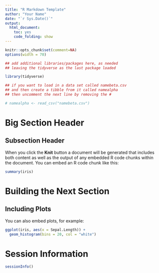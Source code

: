 ---
title: "R Markdown Template"
author: "Your Name"
date: "`r Sys.Date()`"
output:
  html_document: 
    toc: yes
    code_folding: show
---

```{r setup, message=FALSE}
knitr::opts_chunk$set(comment=NA)
options(width = 70)
```

```{r library_load, message = FALSE}

## add additional libraries/packages here, as needed
## leaving the tidyverse as the last package loaded

library(tidyverse)
```

```{r load_data}
## if you want to load in a data set called namebeta.csv
## and then create a tibble from it called namealpha
## then uncomment the next line by removing the #

# namealpha <- read_csv("namebeta.csv") 
```


# Big Section Header

## Subsection Header

When you click the **Knit** button a document will be generated that includes both content as well as the output of any embedded R code chunks within the document. You can embed an R code chunk like this:

```{r iris_summary}
summary(iris)
```

# Building the Next Section

## Including Plots

You can also embed plots, for example:

```{r pressure}
ggplot(iris, aes(x = Sepal.Length)) +
  geom_histogram(bins = 20, col = "white")
```

# Session Information

```{r session_info}
sessionInfo()
```

